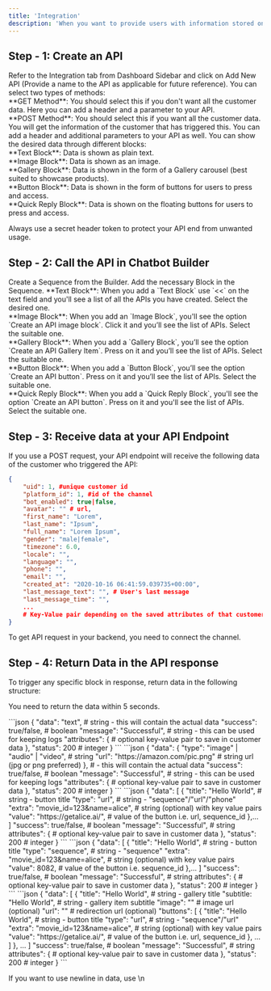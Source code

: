 ```yaml
---
title: 'Integration'
description: 'When you want to provide users with information stored on your server, you can easily do so through our API Integration module.'
---
```

## Step - 1: Create an API
<Steps>
  <Step title="Create New API">
    Refer to the Integration tab from Dashboard Sidebar and click on Add New API (Provide a name to the API as applicable for future reference).
  </Step>
  <Step title="Select Method">
    You can select two types of methods:<br />
**GET Method**: You should select this if you don't want all the customer data. Here you can add a header and a parameter to your API.<br />
**POST Method**: You should select this if you want all the customer data. You will get the information of the customer that has triggered this. You can add a header and additional parameters to your API as well.
  </Step>
  <Step title="Select Output Type">
    You can show the desired data through different blocks:
<br />**Text Block**: Data is shown as plain text.
<br />**Image Block**: Data is shown as an image.
<br />**Gallery Block**: Data is shown in the form of a Gallery carousel (best suited to showcase products).
<br />**Button Block**: Data is shown in the form of buttons for users to press and access.
<br />**Quick Reply Block**: Data is shown on the floating buttons for users to press and access.
  </Step>
</Steps>

<Tip>Always use a secret header token to protect your API end from unwanted usage.</Tip>


## Step - 2: Call the API in Chatbot Builder 
<Steps>
  <Step title="Create a Sequence">
    Create a Sequence from the Builder.
  </Step>
  <Step title="Create a Block">
    Add the necessary Block in the Sequence.
  </Step>
  <Step title="Call API in the Block">
**Text Block**: When you add a `Text Block` use `<<` on the text field and you'll see a list of all the APIs you have created. Select the desired one.
<br />**Image Block**: When you add an `Image Block`, you'll see the option `Create an API image block`. Click it and you’ll see the list of APIs. Select the suitable one.
<br />**Gallery Block**: When you add a `Gallery Block`, you’ll see the option `Create an API Gallery Item`. Press on it and you’ll see the list of APIs. Select the suitable one.
<br />**Button Block**: When you add a `Button Block`, you’ll see the option `Create an API button`. Press on it and you’ll see the list of APIs. Select the suitable one.
<br />**Quick Reply Block**: When you add a `Quick Reply Block`, you'll see the option `Create an API button`. Press on it and you'll see the list of APIs. Select the suitable one.
  </Step>
</Steps>

## Step - 3: Receive data at your API Endpoint

If you use a POST request, your API endpoint will receive the following data of the customer who triggered the API:
```json
{
    "uid": 1, #unique customer id
    "platform_id": 1, #id of the channel
    "bot_enabled": true|false,
    "avatar": "" # url,
    "first_name": "Lorem",
    "last_name": "Ipsum",
    "full_name": "Lorem Ipsum",
    "gender": "male|female",
    "timezone": 6.0,
    "locale": "",
    "language": "",
    "phone": "",
    "email": "",
    "created_at": "2020-10-16 06:41:59.039735+00:00", 
    "last_message_text": "", # User's last message
    "last_message_time": "",
    ...
    # Key-Value pair depending on the saved attributes of that customer
}
```

<Info>To get API request in your backend, you need to connect the channel.</Info>

## Step - 4: Return Data in the API response
To trigger any specific block in response, return data in the following structure:

<Warning>You need to return the data within 5 seconds.</Warning>

<Tabs>
  <Tab title="Text Block">
```json
{
    "data": "text", # string - this will contain the actual data
    "success": true/false, # boolean
    "message": "Successful", # string - this can be used for keeping logs
    "attributes": {
        # optional key-value pair to save in customer data
    },
    "status": 200 # integer
}
```
  </Tab>
  <Tab title="Image Block">
```json
{
    "data": {
      "type": "image" | "audio" | "video", # string
      "url": "https://amazon.com/pic.png" # string url (jpg or png preferred)
    }, # - this will contain the actual data
    "success": true/false, # boolean
    "message": "Successful", # string - this can be used for keeping logs
    "attributes": {
        # optional key-value pair to save in customer data
    },
    "status": 200 # integer
}
```
  </Tab>
  <Tab title="Button Block">
```json
{
    "data": [
        {
            "title": "Hello World", # string - button title
            "type": "url", # string - "sequence"/"url"/"phone"
            "extra": "movie_id=123&name=alice", # string (optional) with key value pairs
            "value": "https://getalice.ai/", # value of the button i.e. url, sequence_id
        },...
    ]
    "success": true/false, # boolean
    "message": "Successful", # string
    attributes": {
        # optional key-value pair to save in customer data
    },
    "status": 200 # integer
}
```
  </Tab>
  <Tab title="Quick Reply Block">
```json
{
    "data": [
        {
            "title": "Hello World", # string - button title
            "type": "sequence", # string - "sequence"
            "extra": "movie_id=123&name=alice", # string (optional) with key value pairs
            "value": 8082, # value of the button i.e. sequence_id
        },...
    ]
    "success": true/false, # boolean
    "message": "Successful", # string
    attributes": {
        # optional key-value pair to save in customer data
    },
    "status": 200 # integer
}
```
  </Tab>
  <Tab title="Gallery Block">
```json
{
    "data": [
        {
            "title": "Hello World", # string - gallery title
            "subtitle: "Hello World", # string - gallery item subtitle
            "image": "" # image url (optional)
            "url": "" # redirection url (optional)
            "buttons": [
                {
                    "title": "Hello World", # string - button title
                    "type": "url", # string - "sequence"/"url"
                    "extra": "movie_id=123&name=alice", # string (optional) with key value pairs
                    "value": "https://getalice.ai/", # value of the button i.e. url, sequence_id
                }, ...
            ]    
        }, ...
    ]
    "success": true/false, # boolean
    "message": "Successful", # string
    attributes": {
        # optional key-value pair to save in customer data
    },
    "status": 200 # integer
}
```
  </Tab>
</Tabs>

<Info>If you want to use newline in data, use \n</Info>

